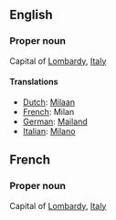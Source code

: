 ==English==

===Proper noun===

Capital of [[Lombardy]], [[Italy]]

====Translations====
*[[Dutch]]: [[Milaan]]
*[[French]]: Milan
*[[German]]: [[Mailand]]
*[[Italian]]: [[Milano]]

==French==

===Proper noun===

Capital of [[Lombardy]], [[Italy]]